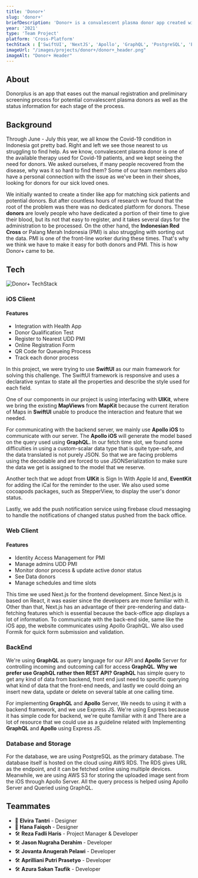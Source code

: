 ```yaml
---
title: 'Donor+'
slug: 'donor+'
briefDescription: 'Donor+ is a convalescent plasma donor app created with SwiftUI'
year: '2021'
type: 'Team Project'
platform: 'Cross-Platform'
techStack : ['SwiftUI', 'NextJS', 'Apollo', 'GraphQL', 'PostgreSQL', 'Express', 'Prism', 'S3']
imageUrl: "/images/projects/donor+/donor+_header.png"
imageAlt: "Donor+ Header"
---
```


## About
Donorplus is an app that eases out the manual registration and preliminary screening process for potential convalescent plasma donors as well as the status information for each stage of the process.

## Background

Through June - July this year, we all know the Covid-19 condition in Indonesia got pretty bad. Right and left we see those nearest to us struggling to find help. As we know, convalescent plasma donor is one of the available therapy used for Covid-19 patients, and we kept seeing the need for donors. We asked ourselves, if many people recovered from the disease, why was it so hard to find them? Some of our team members also have a personal connection with the issue as we've been in their shoes, looking for donors for our sick loved ones.

We initially wanted to create a tinder like app for matching sick patients and potential donors. But after countless hours of research we found that the root of the problem was there was no dedicated platform for donors. These **donors** are lovely people who have dedicated a portion of their time to give their blood, but its not that easy to register, and it takes several days for the administration to be processed. On the other hand, the **Indonesian Red Cross** or Palang Merah Indonesia (PMI) is also struggling with sorting out the data. PMI is one of the front-line worker during these times. That's why we think we have to make it easy for both donors and PMI. This is how Donor+ came to be.

## Tech

<Image
  alt="Donor+ TechStack"
  src="/images/projects/donor+/donor+_techstack.png"
  width={1920}
  height={1080}
  />

### iOS Client
#### Features
- Integration with Health App
- Donor Qualification Test
- Register to Nearest UDD PMI
- Online Registration Form
- QR Code for Queueing Process
- Track each donor process

In this project, we were trying to use **SwiftUI** as our main framework for solving this challenge. The SwiftUI framework is responsive and uses a declarative syntax to state all the properties and describe the style used for each field.

One of our components in our project is using interfacing with **UIKit**, where we bring the existing **MapViews** from **MapKit** because the current iteration of Maps in **SwiftUI** unable to produce the interaction and feature that we needed.

For communicating with the backend server, we mainly use **Apollo iOS** to communicate with our server. The **Apollo iOS** will generate the model based on the query used using **GraphQL.** In our fetch time slot, we found some difficulties in using a custom-scalar data type that is quite type-safe, and the data translated is not purely JSON. So that we are facing problems using the decodable and are forced to use JSONSerialization to make sure the data we get is assigned to the model that we reserve.

Another tech that we adopt from **UIKit** is Sign In With Apple Id and, **EventKit** for adding the iCal for the reminder to the user. We also used some cocoapods packages, such as StepperView, to display the user's donor status.

Lastly, we add the push notification service using firebase cloud messaging to handle the notifications of changed status pushed from the back office.

### Web Client
#### Features
- Identity Access Management for PMI
- Manage admins UDD PMI
- Monitor donor process & update active donor status
- See Data donors
- Manage schedules and time slots

This time we used Next.js for the frontend development. Since Next.js is based on React, it was easier since the developers are more familiar with it. Other than that, Next.js has an advantage of their pre-rendering and data-fetching features which is essential because the back-office app displays a lot of information. To communicate with the back-end side, same like the iOS app, the website communicates using Apollo GraphQL. We also used Formik for quick form submission and validation.

### BackEnd
We're using **GraphQL** as query language for our API and **Apollo** Server for controlling incoming and outcoming call for access **GraphQL**. **Why we prefer use GraphQL rather then REST API?** **GraphQL** has simple query to get any kind of data from backend, front end just need to specific querying what kind of data that the front-end needs, and lastly we could doing an insert new data, update or delete on several table at one calling time.

For implementing **GraphQL** and **Apollo** Server, We needs to using it with a backend framework, and we use Express JS. We're using Express because it has simple code for backend, we're quite familiar with it and There are a lot of resource that we could use as  a guideline related with Implementing **GraphQL** and **Apollo** using Express JS.

### Database and Storage
For the database, we are using PostgreSQL as the primary database. The database itself is hosted on the cloud using AWS RDS. The RDS gives URL as the endpoint, and it can be fetched online using multiple devices. Meanwhile, we are using AWS S3 for storing the uploaded image sent from the iOS through Apollo Server. All the query process is helped using Apollo Server and Queried using GraphQL.

## Teammates
- 🎨 **Elvira Tantri** - Designer
- 🎨 **Hana Faiqoh** - Designer
- 🛠 **Reza Fadli Haris** - Project Manager & Developer
- 🛠 **Jason Nugraha Derahim** - Developer
- 🛠 **Jovanta Anugerah Pelawi** - Developer
- 🛠 **Aprilliani Putri Prasetyo** - Developer
- 🛠 **Azura Sakan Taufik** - Developer